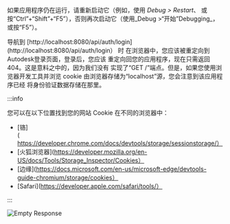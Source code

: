 如果应用程序仍在运行，请重新启动它（例如，使用 _Debug > Restart_、
或按“Ctrl”+“Shift”+“F5”），否则再次启动它（使用_Debug >“开始”Debugging_，
或按“F5”）。

导航到 [http://localhost:8080/api/auth/login](http://localhost:8080/api/auth/login） 时
在浏览器中，您应该被重定向到Autodesk登录页面，登录后，您应该
重定向回您的应用程序，现在只需返回 404。这是意料之中的，因为我们没有
实现了“GET /”端点。但是，如果您使用浏览器开发工具并浏览 cookie
由浏览器存储为“localhost”源，您会注意到该应用程序已经
将身份验证数据存储在那里。



:::info

您可以在以下位置找到您的网站 Cookie 在不同的浏览器中：
- [铬](https://developer.chrome.com/docs/devtools/storage/sessionstorage/）
- [火狐浏览器](https://developer.mozilla.org/en-US/docs/Tools/Storage_Inspector/Cookies）
- [边缘](https://docs.microsoft.com/en-us/microsoft-edge/devtools-guide-chromium/storage/cookies）
- [Safari](https://developer.apple.com/safari/tools/）


:::



![Empty Response](../../dotnet/auth/empty-response.webp)
